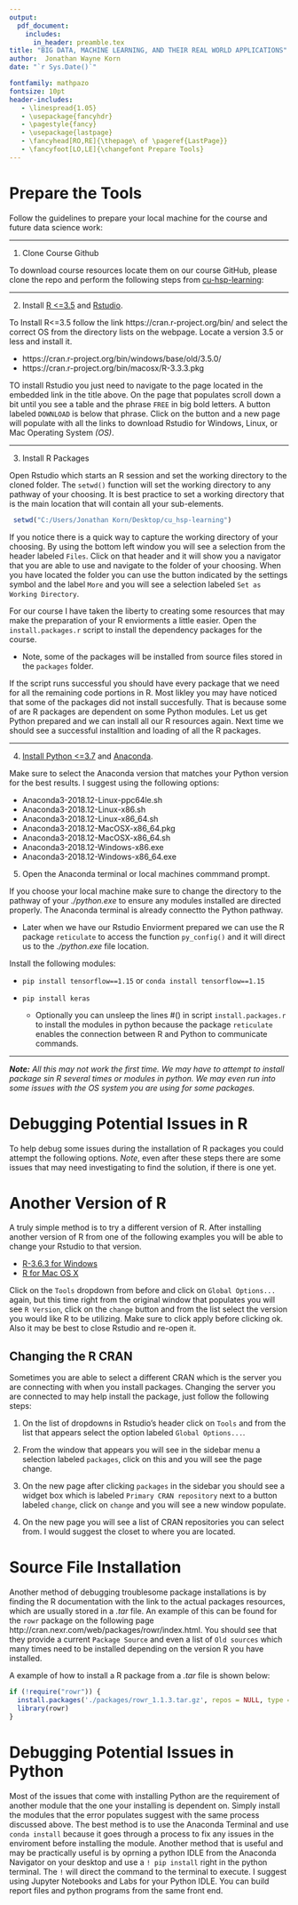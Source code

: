 ---
output: 
  pdf_document:
    includes:
      in_header: preamble.tex
title: "BIG DATA, MACHINE LEARNING, AND THEIR REAL WORLD APPLICATIONS"
author:  Jonathan Wayne Korn
date: "`r Sys.Date()`"

fontfamily: mathpazo
fontsize: 10pt
header-includes:
   - \linespread{1.05}
   - \usepackage{fancyhdr}
   - \pagestyle{fancy}
   - \usepackage{lastpage}
   - \fancyhead[RO,RE]{\thepage\ of \pageref{LastPage}}
   - \fancyfoot[LO,LE]{\changefont Prepare Tools}
---
\newcommand{\changefont}{%
    \fontsize{8}{8}\selectfont
}
\addtolength{\headheight}{1.0cm} 
\pagestyle{fancyplain} 
\rhead{\thepage\ of \pageref{LastPage}}
\lhead{\includegraphics[height=1.2cm]{C:/Users/Jonathan Korn/Desktop/cu_hsp-learning/syllabus/logo}} 
\renewcommand{\headrulewidth}{0pt} 
\renewcommand{\footrulewidth}{0.4pt}
\renewcommand{\headrulewidth}{0.4pt}
\fancyfoot[C]{} 

# Prepare the Tools 

Follow the guidelines to prepare your local machine for the course and future data science work: 

---

(1) Clone Course Github  

To download course resources locate them on our course GitHub, please clone the repo and perform the following steps from [cu-hsp-learning](https://github.com/jkorn81/cu-hsp-learning):

---

(2) Install [R <=3.5](https://cran.r-project.org/bin/) and [Rstudio](https://www.rstudio.com/products/rstudio/download/). 

To Install R<=3.5 follow the link https://cran.r-project.org/bin/ and select the correct OS from the directory lists on the webpage. Locate a version 3.5 or less and install it. 

- https://cran.r-project.org/bin/windows/base/old/3.5.0/
- https://cran.r-project.org/bin/macosx/R-3.3.3.pkg

TO install Rstudio you just need to navigate to the page located in the embedded link in the title above. 
On the page that populates scroll down a bit until you see a table and the phrase `FREE` in big bold letters. 
A button labeled `DOWNLOAD` is below that phrase. 
Click on the button and a new page will populate with all the links to download Rstudio for Windows, Linux, or Mac Operating System *(OS)*.

---

(3) Install R Packages 

Open Rstudio which starts an R session and set the working directory to the cloned folder.
The `setwd()` function will set the working directory to any pathway of your choosing. 
It is best practice to set a working directory that is the main location that will contain all your sub-elements. 

```{r}
 setwd("C:/Users/Jonathan Korn/Desktop/cu_hsp-learning")
```

If you notice there is a quick way to capture the working directory of your choosing. 
By using the bottom left window you will see a selection from the header labeled `Files`.
Click on that header and it will show you a navigator that you are able to use and navigate to the folder of your choosing. 
When you have located the folder you can use the button indicated by the settings symbol and the label `More` and you will see a selection labeled `Set as Working Directory`. 

For our course I have taken the liberty to creating some resources that may make the preparation of your R enviorments a little easier. 
Open the `install.packages.r` script to install the dependency packages for the course. 

- Note, some of the packages will be installed from source files stored in the `packages` folder.
    
If the script runs successful you should have every package that we need for all the remaining code portions in R. 
Most likley you may have noticed that some of the packages did not install succesfully. 
That is because some of are R packages are dependent on some Python modules. 
Let us get Python prepared and we can install all our R resources again. 
Next time we should see a successful installtion and loading of all the R packages. 

--- 

(4) [Install Python <=3.7](https://www.python.org/downloads/release/python-3710/) and [Anaconda](https://repo.anaconda.com/archive/). 

Make sure to select the Anaconda version that matches your Python version for the best results.
I suggest using the following options:

- Anaconda3-2018.12-Linux-ppc64le.sh
- Anaconda3-2018.12-Linux-x86.sh	
- Anaconda3-2018.12-Linux-x86_64.sh	
- Anaconda3-2018.12-MacOSX-x86_64.pkg
- Anaconda3-2018.12-MacOSX-x86_64.sh	
- Anaconda3-2018.12-Windows-x86.exe	
- Anaconda3-2018.12-Windows-x86_64.exe

(5) Open the Anaconda terminal or local machines commmand prompt. 

If you choose your local machine make sure to change the directory to the pathway of your *./python.exe* to ensure any modules installed are directed properly.
The Anaconda terminal is already connectto the Python pathway. 

- Later when we have our Rstudio Enviorment prepared we can use the R package `reticulate` to access the function `py_config()` and it will direct us to the *./python.exe* file location. 

Install the following modules: 

- `pip install tensorflow==1.15` or `conda install tensorflow==1.15`
- `pip install keras`

    - Optionally you can unsleep the lines #() in script `install.packages.r` to install the modules in python because the package `reticulate` enables the connection between R and Python to communicate commands.  

---

**_Note:_** *All this may not work the first time. We may have to attempt to install package sin R several times or modules in python. We may even run into some issues with the OS system you are using for some packages.* 

# Debugging Potential Issues in R

To help debug some issues during the installation of R packages you could attempt the following options. 
*Note*, even after these steps there are some issues that may need investigating to find the solution, if there is one yet.

# Another Version of R

A truly simple method is to try a different version of R. 
After installing another version of R from one of the following examples you will be able to change your Rstudio to that version. 

- [R-3.6.3 for Windows](https://cran.r-project.org/bin/windows/base/old/3.6.3/) 
- [R for Mac OS X](https://cran.r-project.org/bin/macosx/)

Click on the `Tools` dropdown from before and click on `Global Options...` again, but this time right from the original window that populates you will see `R Version`, click on the `change` button and from the list select the version you would like R to be utilizing.
Make sure to click apply before clicking ok. 
Also it may be best to close Rstudio and re-open it.  

## Changing the R CRAN

Sometimes you are able to select a different CRAN which is the server you are connecting with when you install packages. 
Changing the server you are connected to may help install the package, just follow the following steps:

(1) On the list of dropdowns in Rstudio's header click on `Tools` and from the list that appears select the option labeled `Global Options...`.

(2) From the window that appears you will see in the sidebar menu a selection labeled `packages`, click on this and you will see the page change. 

(3) On the new page after clicking `packages` in the sidebar you should see a widget box which is labeled `Primary CRAN repository` next to a button labeled `change`, click on `change` and you will see a new window populate. 

(4) On the new page you will see a list of CRAN repositories you can select from. I would suggest the closet to where you are located. 

# Source File Installation

Another method of debugging troublesome package installations is by finding the R documentation with the link to the actual packages resources, which are usually stored in a *.tar* file. 
An example of this can be found for the `rowr` package on the following page http://cran.nexr.com/web/packages/rowr/index.html.
You should see that they provide a current `Package Source` and even a list of `Old sources` which many times need to be installed depending on the version R you have installed. 

A example of how to install a R package from a *.tar* file is shown below:
```{r echo=TRUE, message=FALSE, warning=FALSE}
if (!require("rowr")) {
  install.packages('./packages/rowr_1.1.3.tar.gz', repos = NULL, type ='source')
  library(rowr)
}
```

# Debugging Potential Issues in Python 

Most of the issues that come with installing Python are the requirement of another module that the one your installing is dependent on. 
Simply install the modules that the error populates suggest with the same process discussed above. 
The best method is to use the Anaconda Terminal and use `conda install` because it goes through a process to fix any issues in the enviroment before installing the module. 
Another method that is useful and may be practically useful is by oprning a python IDLE from the Anaconda Navigator on your desktop and use a `! pip install` right in the python terminal. 
The `!` will direct the command to the terminal to execute. 
I suggest using Jupyter Notebooks and Labs for your Python IDLE. 
You can build report files and python programs from the same front end. 


